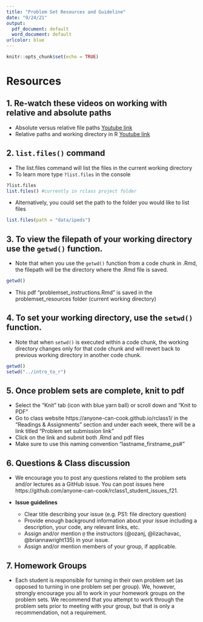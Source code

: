 ```yaml
---
title: "Problem Set Resources and Guideline"
date: "9/24/21"
output:
  pdf_document: default
  word_document: default
urlcolor: blue
---
```


```r
knitr::opts_chunk$set(echo = TRUE)
```

# Resources 
## **1.** Re-watch these videos on working with relative and absolute paths  

- Absolute versus relative file paths [Youtube link](https://www.youtube.com/watch?v=ephId3mYu9o)  
- Relative paths and working directory in R [Youtube link](https://www.youtube.com/watch?v=fe6GA200dks)  
  
## **2.** `list.files()` command  

- The list.files command will list the files in the current working directory  
- To learn more type `?list.files` in the console  

```r
?list.files
list.files() #currently in rclass project folder
```

- Alternatively, you could set the path to the folder you would like to list files
```r
list.files(path = "data/ipeds")
```
## **3.** To view the filepath of your working directory use the `getwd()` function.  

- Note that when you use the `getwd()` function from a code chunk in .Rmd, the filepath will be the directory where the .Rmd file is saved. 
```r
getwd()
```

- This pdf "problemset_instructions.Rmd" is saved in the problemset_resources folder (current working directory)  
  
## **4.** To set your working directory, use the `setwd()` function.  

- Note that when `setwd()` is executed within a code chunk, the working directory changes only for that code chunk and will revert back to previous working directory in another code chunk.  
  
```r
getwd()
setwd("../intro_to_r")
```

## **5.** Once problem sets are complete, knit to pdf 

- Select the "Knit" tab (icon with blue yarn ball) or scroll down and "Knit to PDF"  
- Go to class website https://anyone-can-cook.github.io/rclass1/ in the "Readings & Assignments" section and under each week, there will be a link titled "Problem set submission link"  
- Click on the link and submit both .Rmd and pdf files  
- Make sure to use this naming convention "lastname_firstname_ps#"


## **6.** Questions & Class discussion  

- We encourage you to post any questions related to the problem sets and/or lectures as a GitHub issue. You can post issues here https://github.com/anyone-can-cook/rclass1_student_issues_f21.  

- **Issue guidelines**  

  - Clear title describing your issue (e.g. PS1: file directory question)  
  - Provide enough background information about your issue including a description, your code, any relevant links, etc.  
  - Assign and/or mention `@` the instructors (@ozanj, @lizachavac, @briannawright135) in your issue.  
  - Assign and/or mention members of your group, if applicable.

    
    
## **7.** Homework Groups  
- \textcolor{red}{\textbf{Clarification:}} Each student is responsible for turning in their own problem set (as opposed to turning in one problem set per group). We, however, strongly encourage you all to work in your homework groups on the problem sets. We recommend that you attempt to work through the problem sets prior to meeting with your group, but that is only a recommendation, not a requirement.


